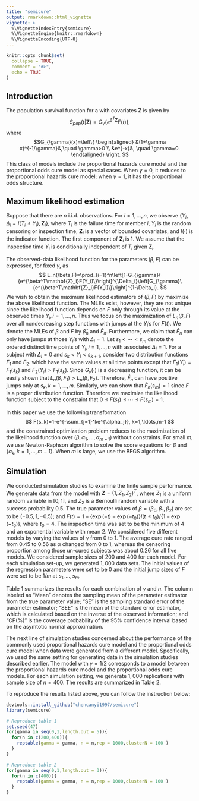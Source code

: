 ```yaml
---
title: "semicure"
output: rmarkdown::html_vignette
vignette: >
  %\VignetteIndexEntry{semicure}
  %\VignetteEngine{knitr::rmarkdown}
  %\VignetteEncoding{UTF-8}
---
```


```r
knitr::opts_chunk$set(
  collapse = TRUE,
  comment = "#>",
  echo = TRUE
)
```

## Introduction
The population survival function for a with covariates $\mathbf{Z}$ is given by
$$
S_{pop}(t|\mathbf{Z})=G_{\gamma}\{e^{\beta^T\mathbf{Z}}F(t)\},
$$
where
$$G_{\gamma}(x)=\left\{
\begin{aligned}
&(1+\gamma x)^{-1/\gamma}&,\quad \gamma>0 \\
&e^{-x}&, \quad \gamma=0.
\end{aligned}
\right.
$$
This class of models include the proportional hazards cure model and the proportional odds cure model as special cases. When $\gamma=0$, it reduces to the proportional hazards cure model; when $\gamma=1$, it has the proportional odds structure.

## Maximum likelihood estimation
Suppose that there are $n$ i.i.d. observations. For $i=1,\ldots,n$, we observe $\{Y_i,\Delta_i=I(T_i \leq Y_i),\mathbf{Z}_i\}$, where $T_i$ is the failure time for member $i$, $Y_i$ is the random censoring or inspection time,
$\mathbf{Z}_i$ is a vector of bounded covariates, and $I(\cdot)$ is the indicator function. The first component of $\mathbf{Z}_i$ is $1$. We assume that the inspection time $Y_i$ is conditionally independent of $T_i$ given $\mathbf{Z}_i$.

The observed-data likelihood function for the parameters $(\beta,F)$ can be expressed, for fixed $\gamma$, as
$$
L_n(\beta,F)=\prod_{i=1}^n\left[1-G_{\gamma}\{e^{\beta^T\mathbf{Z}_i}F(Y_i)\}\right]^{\Delta_i}\left[G_{\gamma}\{e^{\beta^T\mathbf{Z}_i}F(Y_i)\}\right]^{1-\Delta_i}.
$$
We wish to obtain the maximum likelihood estimators of $(\beta,F)$ by maximize the above likelihood function. The MLEs exist, however, they are not unique since the likelihood function depends on $F$ only through its value at the observed times $Y_i,i=1,\ldots,n$. Thus we focus on the maximization of $L_n(\beta,F)$ over all nondecreasing step functions with jumps at the $Y_i$'s for $F(t)$. We denote the MLEs of $\beta$ and $F$ by $\hat{\beta}_n$ and $\hat{F}_n$. Furthermore, we claim that $\hat{F}_n$ can only have jumps at those $Y_i$'s with $\Delta_i=1$. Let $s_1<\cdots<s_m$ denote the ordered distinct time points of $Y_i,i=1,\ldots,n$ with associated $\Delta_i=1$. For a subject with $\Delta_i=0$ and $s_k<Y_i<s_{k+1}$, consider two distribution functions $F_1$ and $F_2$. which have the same values at all time points except that $F_1(Y_i)=F_1(s_k)$ and $F_2(Y_i)>F_1(s_k)$. Since $G_{\gamma}(\cdot)$ is a decreasing function, it can be easily shown that $L_n(\beta,F_1)>L_n(\beta,F_2)$. Therefore, $\hat{F}_n$ can have positive jumps only at $s_k,k=1,\ldots,m$. Similarly, we can show that $\hat{F}_n(s_m)=1$ since $F$ is a proper distribution function. Therefore we maximize the likelihood function subject to the constraint that $0\leq F(s_1)\leq \cdots \leq F(s_m)=1$.

In this paper we use the following transformation
$$
F(s_k)=1-e^{-\sum_{j=1}^ke^{\alpha_j}}, k=1,\ldots,m-1
$$
and the constrained optimization problem reduces to the maximization of the likelihood function over $(\beta,\alpha_1,\ldots,\alpha_{m-1})$ without constraints. For small $m$, we use Newton-Raphson algorithm to solve the score equations for $\beta$ and $\{\alpha_k,k=1,\ldots,m-1\}$. When $m$ is large, we use the BFGS algorithm.

## Simulation
We conducted simulation studies to examine the finite sample performance. We generate data from the model with $\mathbf{Z}=(1,Z_1,Z_2)^T$, where $Z_1$ is a uniform random variable in $[0,1]$, and $Z_2$ is a Bernoulli random variable with a success probability $0.5$. The true parameter values of $\beta=(\beta_0,\beta_1,\beta_2)$ are set to be $(-0.5,1,-0.5)$; and $F(t)=1-\{\exp(-t)-\exp(-t_0)\}I(t\leq t_0)/\{1-\exp(-t_0)\}$, where $t_0=4$. The inspection time was set to be the minimum of $4$ and an exponential variable with mean $2$. We considered five different models by varying the values of $\gamma$ from $0$ to $1$. The average cure rate ranged from $0.45$ to $0.56$ as $\alpha$ changed from $0$ to $1$, whereas the censoring proportion among those un-cured subjects was about $0.26$ for all five models. We considered sample sizes of $200$ and $400$ for each model. For each simulation set-up, we generated $1,000$ data sets. The initial values of the regression parameters were set to be $0$ and the initial jump sizes of $F$ were set to be $1/m$ at $s_1,\ldots,s_m$.

Table $1$ summarizes the results for each combination of $\gamma$ and $n$. The column labeled as "Mean" denotes the sampling mean of the parameter estimator from the true parameter value; "SE" is the sampling standard error of the parameter estimator; "SEE" is the mean of the standard error estimator, which is calculated based on the inverse of the observed information; and "CP(%)" is the coverage probability of the $95\%$ confidence interval based on the asymtotic normal approximation.


\begin{table}[htbp]
  \centering
    \begin{tabular}{rrlrlrrr}
    \multicolumn{8}{c}{Table1} \\
    \multicolumn{1}{l}{model} & \multicolumn{1}{l}{n} & parameter & \multicolumn{1}{l}{true value} & estimate & \multicolumn{1}{l}{SE} & \multicolumn{1}{l}{SEE} & \multicolumn{1}{l}{CP$(\%)$} \\
    \multicolumn{1}{l}{$\gamma=0$} & 200   & $\beta_1$ & 1     & 1.068938 & 0.4695524 & 0.4364619 & 0.939      \\
          &       & $\beta_2$ & -0.5  & -0.521181 & 0.2584653 & 0.2504274 & 0.937   \\
          & 400   & $\beta_1$ & 1     & 1.0505945 & 0.3250769 & 0.3089951 & 0.930   \\
          &       & $\beta_2$ & -0.5  & -0.5291623 & 0.1774480 & 0.1772027 & 0.954    \\
    \multicolumn{1}{l}{$\gamma=0.25$} & 200   & $\beta_1$ & 1     &  1.0264490 & 0.4101531 & 0.4171355 & 0.953   \\
          &       & $\beta_2$ & -0.5  & -0.5176226 & 0.2447230 & 0.2379094 & 0.943    \\
          & 400   & $\beta_1$ & 1     & 1.0093284 & 0.2932090 & 0.2886965 & 0.951    \\
          &       & $\beta_2$ & -0.5  & -0.5001677 & 0.1696949 & 0.1650536 & 0.948   \\
    0.5   & 200   & $\beta_1$ & 1     & 1.0358903 & 0.4981050 & 0.4751191 & 0.936    \\
          &       & $\beta_2$ & -0.5  & -0.5216513 & 0.2753877 & 0.2711459 & 0.952   \\
          & 400   & $\beta_1$ & 1     & 1.0075626 & 0.3348825 & 0.3261635 & 0.950   \\
          &       & $\beta_2$ & -0.5  & -0.5029296 & 0.1911795 & 0.1868073 & 0.944   \\
    0.75  & 200   & $\beta_1$ & 1     & 1.0402364 & 0.5617290 & 0.5317107 & 0.942      \\
          &       & $\beta_2$ & -0.5  & -0.5221529 & 0.3055167 & 0.3035736 & 0.952      \\
          & 400   & $\beta_1$ & 1     & 1.0539893 & 0.3814576 & 0.3710310 & 0.950      \\
          &       & $\beta_2$ & -0.5  & -0.5212664 & 0.2201302 & 0.2120356 & 0.939      \\
    \multicolumn{1}{l}{$\gamma=1$} & 200   & $\beta_1$ & 1     & 1.0507689 & 0.6450372 & 0.5942043 & 0.935    \\
          &       & $\beta_2$ & -0.5  & -0.5344726 & 0.3497060 & 0.3396732 & 0.942      \\
          & 400   & $\beta_1$ & 1     & 1.014476 & 0.4120969 & 0.4131133 & 0.957       \\
          &       & $\beta_2$ & -0.5  & -0.507400 & 0.2363958 & 0.2367635 & 0.950        \\
    \end{tabular}
\end{table}

The next line of simulation studies concerned about the performance of the commonly used proportional hazards cure model and the proportional odds cure model when data were generated from a different model. Specifically, we used the same setting for generating data in the simulation studies described earlier. The model with $\gamma=1/2$ corresponds to a model between the proportional hazards cure model and the proportional odds cure models. For each simulation setting, we generate $1,000$ replications with sample size of $n=400$. The results are summarized in Table $2$.


\begin{table}[htbp]
  \centering
    \begin{tabular}{rrlrlrrr}
    \multicolumn{8}{c}{Table2} \\
    \multicolumn{1}{l}{model} & \multicolumn{1}{l}{n} & parameter & \multicolumn{1}{l}{true value} & estimate & \multicolumn{1}{l}{SE} & \multicolumn{1}{l}{SEE} & \multicolumn{1}{l}{CP$(\%)$} \\
    1     & 400   & $\beta_1$ & 1     & 1.3937307 & 0.4186538 & 0.4096311 & 0.851   \\
          &       & $\beta_2$ & -0.5  & -0.6962886 & 0.2386292 & 0.2333729 & 0.874  \\
          &       &       &       &       &       &       &  \\
          &       &       &       &       &       &       &  \\
    2     & 400   & $\beta_1$ & 1     & 0.8187535 & 0.3240014 & 0.3309839 & 0.920   \\
          &       & $\beta_2$ & -0.5  & -0.4125800 & 0.1921661 & 0.1912553 & 0.915   \\
          &       &       &       &       &       &       &  \\
          &       &       &       &       &       &       &  \\
    3     & 400   & $\beta_1$ & 1     & 0.8513955 & 0.2909752 & 0.2779960 & 0.908   \\
          &       & $\beta_2$ & -0.5  & -0.4353248 & 0.1677679 & 0.1600703 & 0.929   \\
          &       &       &       &       &       &       &  \\
          &       &       &       &       &       &       &  \\
    4     & 400   & $\beta_1$ & 1     & 1.1673069 & 0.3901373 & 0.3818890 & 0.930   \\
          &       & $\beta_2$ & -0.5  & -0.5868782 & 0.2230797 & 0.2181379 & 0.931   \\
    \end{tabular}%
\end{table}

To reproduce the results listed above, you can follow the instruction below:
```r
devtools::install_github("chencanyi1997/semicure")
library(semicure)

# Reproduce table 1
set.seed(47)
for(gamma in seq(0,1,length.out = 5)){
  for(n in c(200,400)){
    reptable(gamma = gamma, n = n,rep = 1000,clusterN = 100 )
  }
}

# Reproduce table 2
for(gamma in seq(0,1,length.out = 3)){
  for(n in c(400)){
    reptable(gamma = gamma, n = n,rep = 1000,clusterN = 100 )
  }
}
```
